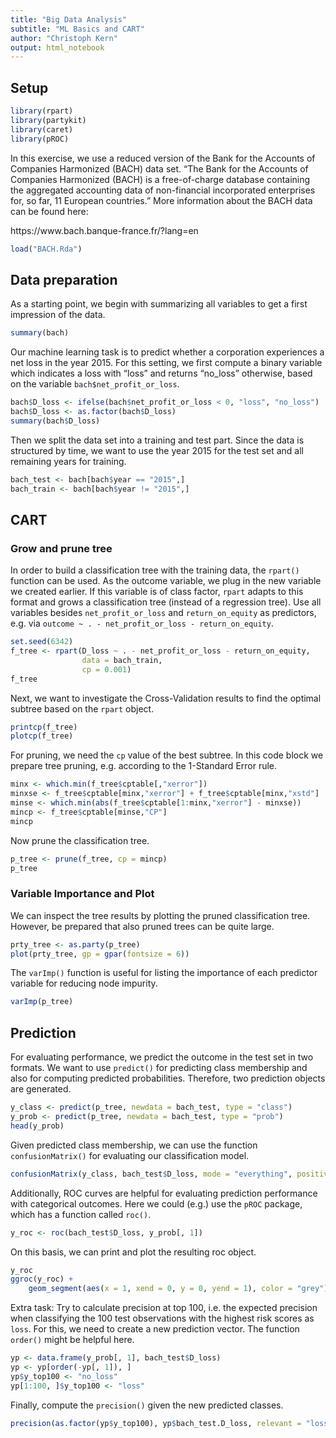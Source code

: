 ---
title: "Big Data Analysis"
subtitle: "ML Basics and CART"
author: "Christoph Kern"
output: html_notebook
---

## Setup

```{r}
library(rpart)
library(partykit)
library(caret)
library(pROC)
```

In this exercise, we use a reduced version of the Bank for the Accounts of Companies Harmonized (BACH) data set. "The Bank for the Accounts of Companies Harmonized (BACH) is a free-of-charge database containing the aggregated accounting data of non-financial incorporated enterprises for, so far, 11 European countries." More information about the BACH data can be found here:

https://www.bach.banque-france.fr/?lang=en

```{r}
load("BACH.Rda")
```

## Data preparation

As a starting point, we begin with summarizing all variables to get a first impression of the data.

```{r}
summary(bach)
```

Our machine learning task is to predict whether a corporation experiences a net loss in the year 2015. For this setting, we first compute a binary variable which indicates a loss with "loss" and returns "no_loss" otherwise, based on the variable `bach$net_profit_or_loss`.

```{r}
bach$D_loss <- ifelse(bach$net_profit_or_loss < 0, "loss", "no_loss")
bach$D_loss <- as.factor(bach$D_loss)
summary(bach$D_loss)
```

Then we split the data set into a training and test part. Since the data is structured by time, we want to use the year 2015 for the test set and all remaining years for training.

```{r}
bach_test <- bach[bach$year == "2015",]
bach_train <- bach[bach$year != "2015",]
```

## CART

### Grow and prune tree

In order to build a classification tree with the training data, the `rpart()` function can be used. As the outcome variable, we plug in the new variable we created earlier. If this variable is of class factor, `rpart` adapts to this format and grows a classification tree (instead of a regression tree). Use all variables besides `net_profit_or_loss` and `return_on_equity` as predictors, e.g. via `outcome ~ . - net_profit_or_loss - return_on_equity`.

```{r}
set.seed(6342)
f_tree <- rpart(D_loss ~ . - net_profit_or_loss - return_on_equity, 
                data = bach_train, 
                cp = 0.001)
f_tree
```

Next, we want to investigate the Cross-Validation results to find the optimal subtree based on the `rpart` object.

```{r}
printcp(f_tree)
plotcp(f_tree)
```

For pruning, we need the `cp` value of the best subtree. In this code block we prepare tree pruning, e.g. according to the 1-Standard Error rule.

```{r}
minx <- which.min(f_tree$cptable[,"xerror"])
minxse <- f_tree$cptable[minx,"xerror"] + f_tree$cptable[minx,"xstd"]
minse <- which.min(abs(f_tree$cptable[1:minx,"xerror"] - minxse))
mincp <- f_tree$cptable[minse,"CP"]
mincp
```

Now prune the classification tree.

```{r}
p_tree <- prune(f_tree, cp = mincp)
p_tree
```

### Variable Importance and Plot

We can inspect the tree results by plotting the pruned classification tree. However, be prepared that also pruned trees can be quite large.

```{r}
prty_tree <- as.party(p_tree)
plot(prty_tree, gp = gpar(fontsize = 6))
```

The `varImp()` function is useful for listing the importance of each predictor variable for reducing node impurity.

```{r}
varImp(p_tree)
```

## Prediction

For evaluating performance, we predict the outcome in the test set in two formats. We want to use `predict()` for predicting class membership and also for computing predicted probabilities. Therefore, two prediction objects are generated.

```{r}
y_class <- predict(p_tree, newdata = bach_test, type = "class")
y_prob <- predict(p_tree, newdata = bach_test, type = "prob")
head(y_prob)
```

Given predicted class membership, we can use the function `confusionMatrix()` for evaluating our classification model.

```{r}
confusionMatrix(y_class, bach_test$D_loss, mode = "everything", positive = "loss")
```

Additionally, ROC curves are helpful for evaluating prediction performance with categorical outcomes. Here we could (e.g.) use the `pROC` package, which has a function called `roc()`.

```{r}
y_roc <- roc(bach_test$D_loss, y_prob[, 1])
```

On this basis, we can print and plot the resulting roc object.

```{r}
y_roc
ggroc(y_roc) + 
    geom_segment(aes(x = 1, xend = 0, y = 0, yend = 1), color = "grey")
```

Extra task: Try to calculate precision at top 100, i.e. the expected precision when classifying the 100 test observations with the highest risk scores as `loss`. For this, we need to create a new prediction vector. The function `order()` might be helpful here.

```{r}
yp <- data.frame(y_prob[, 1], bach_test$D_loss)
yp <- yp[order(-yp[, 1]), ]
yp$y_top100 <- "no_loss"
yp[1:100, ]$y_top100 <- "loss"
```

Finally, compute the `precision()` given the new predicted classes.

```{r}
precision(as.factor(yp$y_top100), yp$bach_test.D_loss, relevant = "loss")
```
